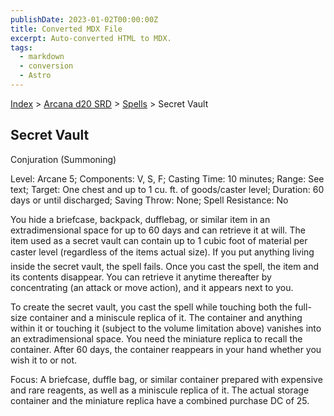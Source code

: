 ```yaml
---
publishDate: 2023-01-02T00:00:00Z
title: Converted MDX File
excerpt: Auto-converted HTML to MDX.
tags:
  - markdown
  - conversion
  - Astro
---
```






[Index](-index) > [Arcana d20 SRD](arcana-d20-srd-index) > [Spells](arcana-d20-srd-spells-index) > Secret Vault




## Secret Vault


Conjuration (Summoning)


Level: Arcane 5; Components: V, S, F; Casting Time: 10 minutes; Range: See text; Target: One chest and up to 1 cu. ft. of goods/caster level; Duration: 60 days or until discharged; Saving Throw: None; Spell Resistance: No


You hide a briefcase, backpack, dufflebag, or similar item in an extradimensional space for up to 60 days and can retrieve it at will. The item used as a secret vault can contain up to 1 cubic foot of material per caster level (regardless of the items actual size). If you put anything living inside the secret vault, the spell fails. Once you cast the spell, the item and its contents disappear. You can retrieve it anytime thereafter by concentrating (an attack or move action), and it appears next to you.


To create the secret vault, you cast the spell while touching both the full-size container and a miniscule replica of it. The container and anything within it or touching it (subject to the volume limitation above) vanishes into an extradimensional space. You need the miniature replica to recall the container. After 60 days, the container reappears in your hand whether you wish it to or not.


Focus: A briefcase, duffle bag, or similar container prepared with expensive and rare reagents, as well as a miniscule replica of it. The actual storage container and the miniature replica have a combined purchase DC of 25.



